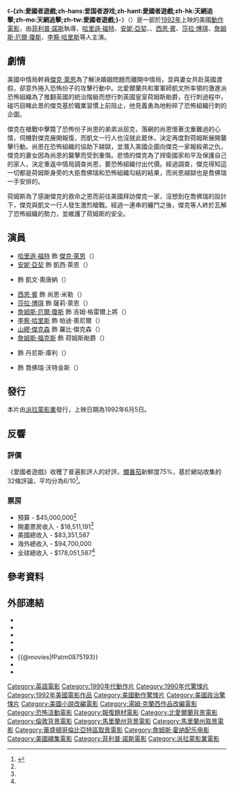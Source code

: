 {{noteTA
|T=zh-hans:爱国者游戏 (电影);zh-hant:愛國者遊戲 (電影);zh-hk:天網追擊;zh-mo:天網追擊;zh-tw:愛國者遊戲 (電影);
|1=zh-tw:迫切的危機;zh-cn:燃眉追擊;zh-hk:燃眉追擊;
}}
{{Infobox Film
| name               = -{zh:愛國者遊戲;zh-hans:爱国者游戏;zh-hant:愛國者遊戲;zh-hk:天網追擊;zh-mo:天網追擊;zh-tw:愛國者遊戲;}-
| original_name      = {{lang|en|''Patriot Games''}}
| image              = Patriot Games film poster.jpg
| caption            = 電影海報
| director           = [[菲利普·諾斯|菲利普·諾斯]]（{{lang|en|Phillip Noyce}}）
| producer           = {{link-en|麥斯·紐菲爾|Mace Neufeld}}（{{lang|en|Mace Neufeld}}）<br/>{{link-en|羅伯特·雷米|Robert Rehme}}（{{lang|en|Robert Rehme}}）
| writer             = W·彼得·伊利夫（{{lang|en|W. Peter Iliff}}）<br/>{{link-en|唐納德·E·斯圖爾特|Donald E. Stewart}}（{{lang|en|Donald E. Stewart}}）<br/>{{link-en|史蒂芬·澤里安|Steven Zaillian}}（{{lang|en|Steven Zaillian}}）
| based_on           = 《{{link-en|愛國者遊戲 (小說)|Patriot Games|愛國者遊戲}}》<br/>由[[湯姆·克蘭西|湯姆·克蘭西]]創作
| starring           = [[哈里遜·福特|哈里遜·福特]]（{{lang|en|Harrison Ford}}）<br/>[[安妮·亞契|安妮·亞契]]（{{lang|en|Anne Archer}}）<br/>{{link-en|派屈克·柏金|Patrick Bergin}}（{{lang|en|Patrick Bergin}}）<br/>[[西恩·賓|西恩·賓]]（{{lang|en|Sean Bean}}）<br/>[[莎拉·博琪|莎拉·博琪]]（{{lang|en|Thora Birch}}）<br/>[[詹姆斯·厄爾·瓊斯|詹姆斯·厄爾·瓊斯]]（{{lang|en|James Earl Jones}}）<br/>[[李察·哈里斯|李察·哈里斯]]（{{lang|en|Richard Harris}}）<br/>[[山繆·傑克森|山繆·傑克森]]（{{lang|en|Samuel L. Jackson}}）<br/>[[詹姆斯·福克斯|詹姆斯·福克斯]]（{{lang|en|James Fox}}）<br/>{{link-en|亞歷克斯·諾頓|Alex Norton}}（{{lang|en|Alex Norton}}）<br/>{{link-en|休·弗雷澤|Hugh Fraser}}（{{lang|en|Hugh Fraser}}）
| music              = [[詹姆斯·霍納|詹姆斯·霍納]]（{{lang|en|James Horner}}）
| cinematography     = [[唐納德·麥卡爾平|唐納德·麥卡爾平]]（{{lang|en|Donald McAlpine}}）
| editing            = {{link-en|威廉·霍伊|William Hoy}}（{{lang|en|William Hoy}}）<br/>{{link-en|尼爾·特拉維斯|Neil Travis}}（{{lang|en|Neil Travis}}）
| production_company = [[派拉蒙影業|派拉蒙影業]]<br/>{{link-en|麥斯·紐菲爾|Mace Neufeld|麥斯·紐菲爾製片公司}}
| distributor        = 派拉蒙影業
| released           = {{film date|1992|6|5|美國}}
| runtime            = 117分鐘<!--Theatrical runtime: 116:53--><ref>{{cite web | url=http://www.bbfc.co.uk/releases/patriot-games-film | title=''Patriot Games'' (15) | work=[[British_Board_of_Film_Classification|British Board of Film Classification]] | date=1992-06-09 | accessdate=2016-09-04 | archive-date=2018-03-06 | archive-url=https://web.archive.org/web/20180306202320/http://www.bbfc.co.uk/releases/patriot-games-film | dead-url=no }}</ref>
| country            = {{美國電影產地}}
| language           = 英語
| budget             = $4500萬美元<ref name=budget>{{cite news | title=Clancy's War Over 'Patriot Games' Ends | publisher=''[[Los_Angeles_Times|Los Angeles Times]]'' | url=http://articles.latimes.com/1992-05-23/entertainment/ca-212_1_patriot-games | accessdate=2011-01-06 | first=Robert W. | last=Welkos | date=1992-05-23 | archive-date=2012-11-04 | archive-url=https://web.archive.org/web/20121104165503/http://articles.latimes.com/1992-05-23/entertainment/ca-212_1_patriot-games | dead-url=no }}</ref>
| gross              = $1億7800萬美元<ref name=BoxOfficeMojo>{{cite web |url=http://www.boxofficemojo.com/movies/?page=main&id=patriotgames.htm |title=Patriot Games (1992) |publisher=[[Box_Office_Mojo|Box Office Mojo]] |accessdate=2014-01-23 |archive-date=2018-07-12 |archive-url=https://web.archive.org/web/20180712020958/http://www.boxofficemojo.com/movies/?page=main&id=patriotgames.htm |dead-url=no }}</ref>
| cn_name            = 爱国者游戏
| hk_name            = 天網追擊
| tw_name            = 愛國者遊戲
}}
《'''-{zh:愛國者遊戲;zh-hans:爱国者游戏;zh-hant:愛國者遊戲;zh-hk:天網追擊;zh-mo:天網追擊;zh-tw:愛國者遊戲;}-'''》（{{lang-en|''Patriot Games''}}）是一部於[[1992年電影|1992年]]上映的美國[[動作電影|動作電影]]，由[[菲利普·諾斯|菲利普·諾斯]]執導，[[哈里遜·福特|哈里遜·福特]]、[[安妮·亞契|安妮·亞契]]、{{link-en|派屈克·柏金|Patrick Bergin}}、[[西恩·賓|西恩·賓]]、[[莎拉·博琪|莎拉·博琪]]、[[詹姆斯·厄爾·瓊斯|詹姆斯·厄爾·瓊斯]]、[[李察·哈里斯|李察·哈里斯]]等人主演。

== 劇情 ==
美國中情局幹員[[傑克·萊恩|傑克·萊恩]]為了解決婚姻問題而離開中情局，並與妻女共赴英國渡假，卻意外捲入恐怖份子的攻擊行動中。北愛爾蘭共和軍軍師凱文所率領的激進派恐怖組織為了推翻英國的統治階級而想行刺英國皇室荷姆斯勛爵，在行刺過程中，碰巧目睹此景的傑克基於職業習慣上前阻止，他見義勇為地粉碎了恐怖組織行刺的企圖。 

傑克在槍戰中擊斃了恐怖份子尚恩的弟弟派屈克，落網的尚恩懷著沈重難過的心情，伺機對傑克展開報復，而凱文一行人也沒就此罷休，決定再度對荷姆斯展開襲擊行動。尚恩在恐怖組織的協助下越獄，並潛入美國企圖向傑克一家報殺弟之仇，傑克的妻女因為尚恩的襲擊而受到重傷。悲憤的傑克為了捍衛國家和平及保護自己的家人，決定重返中情局調查尚恩，要恐怖組織付出代價。經過調查，傑克得知這一切都是荷姆斯身旁的大臣喬佛瑞和恐怖組織勾結的結果，而尚恩越獄也是喬佛瑞一手安排的。 

荷姆斯為了感謝傑克的救命之恩而前往美國拜訪傑克一家，沒想到在喬佛瑞的設計下，傑克與凱文一行人發生激烈槍戰。經過一連串的纏鬥之後，傑克等人終於瓦解了恐怖組織的勢力，並維護了荷姆斯的安全。

== 演員 ==
*[[哈里遜·福特|哈里遜·福特]] 飾 [[傑克·萊恩|傑克·萊恩]]（{{lang|en|Jack Ryan}}）
*[[安妮·亞契|安妮·亞契]] 飾 凱西·萊恩（{{lang|en|Dr. Caroline Catherine "Cathy" Ryan}}）
*{{link-en|派屈克·柏金|Patrick Bergin}} 飾 凱文·奧唐納（{{lang|en|Kevin O'Donnell}}）
*[[西恩·賓|西恩·賓]] 飾 尚恩·米勒（{{lang|en|Sean Miller}}）
*[[莎拉·博琪|莎拉·博琪]] 飾 薩莉·萊恩（{{lang|en|Sally Ryan}}）
*[[詹姆斯·厄爾·瓊斯|詹姆斯·厄爾·瓊斯]] 飾 吉姆·格雷爾上將（{{lang|en|Vice Admiral Jim Greer}}）
*[[李察·哈里斯|李察·哈里斯]] 飾 帕迪·奧尼爾（{{lang|en|Paddy O'Neil}}）
*[[山繆·傑克森|山繆·傑克森]] 飾 羅比·傑克森（{{lang|en|Robby Jackson}}）
*[[詹姆斯·福克斯|詹姆斯·福克斯]] 飾 荷姆斯勛爵（{{lang|en|Lord Holmes}}）
*{{link-en|亞歷克斯·諾頓|Alex Norton}} 飾 丹尼斯·庫利（{{lang|en|Dennis Cooley}}）
*{{link-en|休·弗雷澤|Hugh Fraser}} 飾 喬佛瑞·沃特金斯（{{lang|en|Geoffrey Watkins}}）

== 發行 ==
本片由[[派拉蒙影業|派拉蒙影業]]發行，上映日期為1992年6月5日。

== 反響 ==
=== 評價 ===
《愛國者遊戲》收穫了普遍影評人的好評。[[爛番茄|爛番茄]]新鮮度75%，基於網站收集的32條評論，平均分為6/10<ref>{{cite web|url=http://www.rottentomatoes.com/m/patriot_games/|title=Patriot Games|publisher=Rotten Tomatoes|date=|accessdate=2012-01-31|archive-date=2011-12-29|archive-url=https://web.archive.org/web/20111229225528/http://www.rottentomatoes.com/m/patriot_games/|dead-url=no}}</ref>。

=== 票房 ===
*預算 - $45,000,000<ref name="budget" />
*開畫票房收入 - $18,511,191<ref name="BoxOfficeMojo" />
*美國總收入 - $83,351,587
*海外總收入 - $94,700,000
*全球總收入 - $178,051,587<ref name="BoxOfficeMojo" />

== 參考資料 ==
{{reflist|30em}}

== 外部連結 ==
*{{imdb title|0105112}}
*{{Amg movie|37441}}
*{{rotten-tomatoes|patriot_games}}
*{{mojo title|patriotgames}}
*{{Tcmdb title|86384}}
*{{@movies|fPatm0875193}}
*{{douban}}
*{{Mtime|13674}}

{{傑克·萊恩}}
{{Phillip Noyce}}
{{DEFAULTSORT:Patriot Games}}
[[Category:英語電影|Category:英語電影]]
[[Category:1990年代動作片|Category:1990年代動作片]]
[[Category:1990年代驚悚片|Category:1990年代驚悚片]]
[[Category:1992年美國電影作品|Category:1992年美國電影作品]]
[[Category:美國動作驚悚片|Category:美國動作驚悚片]]
[[Category:美國政治驚悚片|Category:美國政治驚悚片]]
[[Category:美國小說改編電影|Category:美國小說改編電影]]
[[Category:湯姆·克蘭西作品改編電影|Category:湯姆·克蘭西作品改編電影]]
[[Category:恐怖活動電影|Category:恐怖活動電影]]
[[Category:報復題材電影|Category:報復題材電影]]
[[Category:北愛爾蘭背景電影|Category:北愛爾蘭背景電影]]
[[Category:倫敦背景電影|Category:倫敦背景電影]]
[[Category:馬里蘭州背景電影|Category:馬里蘭州背景電影]]
[[Category:馬里蘭州取景電影|Category:馬里蘭州取景電影]]
[[Category:華盛頓哥倫比亞特區取景電影|Category:華盛頓哥倫比亞特區取景電影]]
[[Category:詹姆斯·霍纳配乐电影|Category:詹姆斯·霍纳配乐电影]]
[[Category:美國續集電影|Category:美國續集電影]]
[[Category:菲利普·諾斯電影|Category:菲利普·諾斯電影]]
[[Category:派拉蒙影業電影|Category:派拉蒙影業電影]]